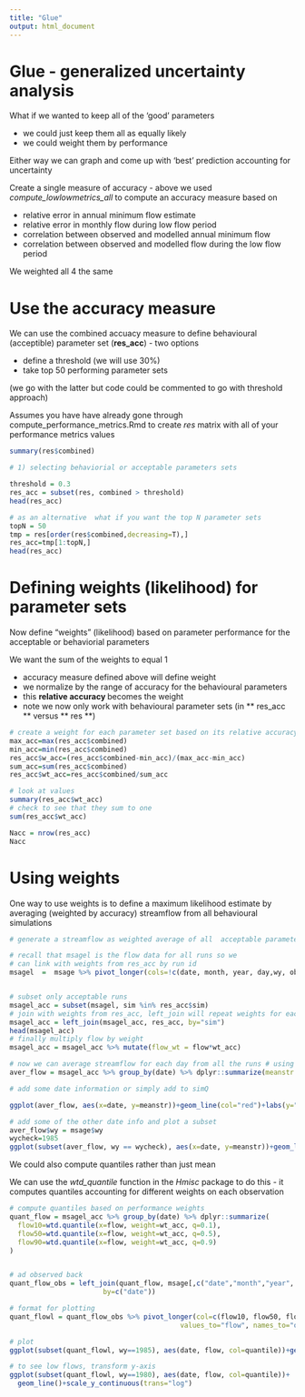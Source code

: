 ```yaml
---
title: "Glue"
output: html_document
---
```


# Glue - generalized uncertainty analysis

What if we wanted to keep all of the 'good' parameters

* we could just keep them all as equally likely
* we could weight them by performance

Either way we can graph and come up with 'best' prediction accounting for uncertainty

Create a single measure of accuracy - above we used *compute_lowlowmetrics_all* to compute an accuracy measure based on

* relative error in annual minimum flow estimate
* relative error in monthly flow during low flow period
* correlation between observed and modelled annual minimum flow
* correlation between observed and modelled flow during the low flow period

We weighted all 4 the same

# Use the accuracy measure 

We can use the combined accuacy measure to define behavioural (acceptible) parameter set (**res_acc**) - two options

* define a threshold (we will use 30%)
* take top 50 performing parameter sets

(we go with the latter but code could be commented to go with threshold approach)

Assumes you have have already gone through compute_performance_metrics.Rmd to create *res* matrix with all of your performance metrics values

```r


summary(res$combined)

# 1) selecting behaviorial or acceptable parameters sets

threshold = 0.3
res_acc = subset(res, combined > threshold)
head(res_acc)

# as an alternative  what if you want the top N parameter sets
topN = 50
tmp = res[order(res$combined,decreasing=T),]  
res_acc=tmp[1:topN,]
head(res_acc)
```

# Defining weights (likelihood) for parameter sets

Now define "weights" (likelihood) based on parameter performance for the acceptable or behaviorial parameters

We want the sum of the weights to equal 1

* accuracy measure defined above will define weight
* we normalize by the range of accuracy for the behavioural parameters  
* this **relative accuracy ** becomes the weight
* note we now only work with behavioural parameter sets (in ** res_acc ** versus ** res **)



```r

# create a weight for each parameter set based on its relative accuracy - we do this so all weights sum to 1
max_acc=max(res_acc$combined)
min_acc=min(res_acc$combined)
res_acc$w_acc=(res_acc$combined-min_acc)/(max_acc-min_acc)
sum_acc=sum(res_acc$combined)
res_acc$wt_acc=res_acc$combined/sum_acc

# look at values
summary(res_acc$wt_acc)
# check to see that they sum to one
sum(res_acc$wt_acc)

Nacc = nrow(res_acc)
Nacc
```

# Using weights

One way to use weights is to define a maximum likelihood estimate by averaging (weighted by accuracy) streamflow from all behavioural simulations 



```r

# generate a streamflow as weighted average of all  acceptable parameter sets

# recall that msagel is the flow data for all runs so we 
# can link with weights from res_acc by run id
msagel  =  msage %>% pivot_longer(cols=!c(date, month, year, day,wy, obs), names_to="sim", values_to="flow")


# subset only acceptable runs
msagel_acc = subset(msagel, sim %in% res_acc$sim)
# join with weights from res_acc, left_join will repeat weights for each day in streamflow trajectory
msagel_acc = left_join(msagel_acc, res_acc, by="sim")
head(msagel_acc)
# finally multiply flow by weight
msagel_acc = msagel_acc %>% mutate(flow_wt = flow*wt_acc)

# now we can average streamflow for each day from all the runs # using the weights
aver_flow = msagel_acc %>% group_by(date) %>% dplyr::summarize(meanstr = sum(flow_wt))

# add some date information or simply add to simQ

ggplot(aver_flow, aes(x=date, y=meanstr))+geom_line(col="red")+labs(y="Streamflow mm/day")

# add some of the other date info and plot a subset
aver_flow$wy = msage$wy
wycheck=1985
ggplot(subset(aver_flow, wy == wycheck), aes(x=date, y=meanstr))+geom_line(col="blue")+labs(y="Streamflow mm/day")+geom_line(data=subset(msage, wy==wycheck), aes(date, obs), col="red")

```
We could also compute quantiles rather than just mean

We can use the *wtd_quantile* function in the *Hmisc* package to do this - it computes quantiles accounting for different weights on each observation

```r
 
# compute quantiles based on performance weights
quant_flow = msagel_acc %>% group_by(date) %>% dplyr::summarize(
  flow10=wtd.quantile(x=flow, weight=wt_acc, q=0.1),
  flow50=wtd.quantile(x=flow, weight=wt_acc, q=0.5),
  flow90=wtd.quantile(x=flow, weight=wt_acc, q=0.9)
)


# ad observed back
quant_flow_obs = left_join(quant_flow, msage[,c("date","month","year", "day","wy","obs")], 
                       by=c("date"))

# format for plotting
quant_flowl = quant_flow_obs %>% pivot_longer(col=c(flow10, flow50, flow90, obs), 
                                          values_to="flow", names_to="quantile")

# plot
ggplot(subset(quant_flowl, wy==1985), aes(date, flow, col=quantile))+geom_line()

# to see low flows, transform y-axis
ggplot(subset(quant_flowl, wy==1980), aes(date, flow, col=quantile))+
  geom_line()+scale_y_continuous(trans="log")


```
